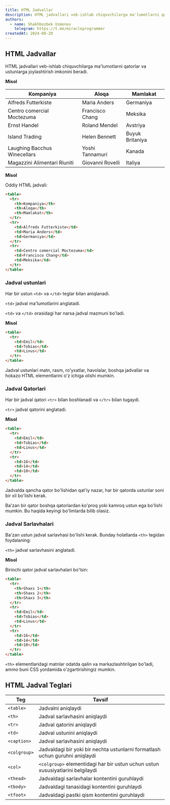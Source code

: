 ```yaml
---
title: HTML Jadvallar
description: HTML jadvallari veb-ishlab chiquvchilarga ma'lumotlarni qatorlar va ustunlarga joylashtirish imkonini beradi.
authors:
  - name: Shakhbozbek Usmonov
    telegram: https://t.me/miracleprogrammer
createdAt: 2024-08-20
---
```


## HTML Jadvallar

HTML jadvallari veb-ishlab chiquvchilarga ma'lumotlarni qatorlar va ustunlarga joylashtirish imkonini beradi.

**Misol**

| Kompaniya                    | Aloqa            | Mamlakat        |
| ---------------------------- | ---------------- | --------------- |
| Alfreds Futterkiste          | Maria Anders     | Germaniya       |
| Centro comercial Moctezuma   | Francisco Chang  | Meksika         |
| Ernst Handel                 | Roland Mendel    | Avstriya        |
| Island Trading               | Helen Bennett    | Buyuk Britaniya |
| Laughing Bacchus Winecellars | Yoshi Tannamuri  | Kanada          |
| Magazzini Alimentari Riuniti | Giovanni Rovelli | Italiya         |

**Misol**

Oddiy HTML jadvali:

```html
<table>
  <tr>
    <th>Kompaniya</th>
    <th>Aloqa</th>
    <th>Mamlakat</th>
  </tr>
  <tr>
    <td>Alfreds Futterkiste</td>
    <td>Maria Anders</td>
    <td>Germaniya</td>
  </tr>
  <tr>
    <td>Centro comercial Moctezuma</td>
    <td>Francisco Chang</td>
    <td>Meksika</td>
  </tr>
</table>
```

### Jadval ustunlari

Har bir ustun `<td>` va `</td>` teglar bilan aniqlanadi.

`<td>` jadval ma'lumotlarini anglatadi.

`<td>` va `</td>` orasidagi har narsa jadval mazmuni bo'ladi.

**Misol**

```html
<table>
  <tr>
    <td>Emil</td>
    <td>Tobias</td>
    <td>Linus</td>
  </tr>
</table>
```

<Callout type="warn" title="Eslatma">
  Jadval ustunlari matn, rasm, ro'yxatlar, havolalar, boshqa jadvallar va hokazo HTML elementlarini o'z ichiga olishi
  mumkin.
</Callout>

### Jadval Qatorlari

Har bir jadval qatori `<tr>` bilan boshlanadi va `</tr>` bilan tugaydi.

`<tr>` jadval qatorini anglatadi.

**Misol**

```html
<table>
  <tr>
    <td>Emil</td>
    <td>Tobias</td>
    <td>Linus</td>
  </tr>
  <tr>
    <td>16</td>
    <td>14</td>
    <td>10</td>
  </tr>
</table>
```

Jadvalda qancha qator bo'lishidan qat'iy nazar, har bir qatorda ustunlar soni bir xil bo'lishi kerak.

<Callout type="warn" title="Eslatma">
  Ba'zan bir qator boshqa qatorlardan ko'proq yoki kamroq ustun ega bo'lishi mumkin. Bu haqida keyingi bo'limlarda bilib
  olasiz.
</Callout>

### Jadval Sarlavhalari

Ba'zan ustun jadval sarlavhasi bo'lishi kerak. Bunday holatlarda `<th>` tegidan foydalaning:

`<th>` jadval sarlavhasini anglatadi.

**Misol**

Birinchi qator jadval sarlavhalari bo'lsin:

```html
<table>
  <tr>
    <th>Shaxs 1</th>
    <th>Shaxs 2</th>
    <th>Shaxs 3</th>
  </tr>
  <tr>
    <td>Emil</td>
    <td>Tobias</td>
    <td>Linus</td>
  </tr>
  <tr>
    <td>16</td>
    <td>14</td>
    <td>10</td>
  </tr>
</table>
```

`<th>` elementlaridagi matnlar odatda qalin va markazlashtirilgan bo'ladi, ammo buni CSS yordamida o'zgartirishingiz mumkin.

## HTML Jadval Teglari

| Teg          | Tavsif                                                                         |
| ------------ | ------------------------------------------------------------------------------ |
| `<table>`    | Jadvalni aniqlaydi                                                             |
| `<th>`       | Jadval sarlavhasini aniqlaydi                                                  |
| `<tr>`       | Jadval qatorini aniqlaydi                                                      |
| `<td>`       | Jadval ustunini aniqlaydi                                                     |
| `<caption>`  | Jadval sarlavhasini aniqlaydi                                                  |
| `<colgroup>` | Jadvaldagi bir yoki bir nechta ustunlarni formatlash uchun guruhni aniqlaydi   |
| `<col>`      | `<colgroup>` elementidagi har bir ustun uchun ustun xususiyatlarini belgilaydi |
| `<thead>`    | Jadvaldagi sarlavhalar kontentini guruhlaydi                                   |
| `<tbody>`    | Jadvaldagi tanasidagi kontentini guruhlaydi                                    |
| `<tfoot>`    | Jadvaldagi pastki qism kontentini guruhlaydi                                   |
